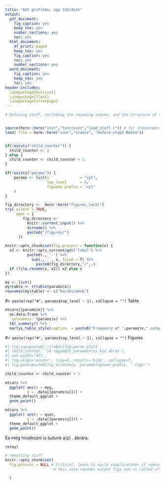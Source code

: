 ```yaml
---
title: "Két grafikon, egy táblázat"
output:
  pdf_document: 
    fig_caption: yes
    keep_tex: yes
    number_sections: yes
    toc: yes
  html_document:
    df_print: paged
    keep_tex: yes
    fig_caption: yes
    toc: yes
    number_sections: yes
  word_document: 
    fig_caption: yes
    keep_tex: yes
    toc: yes
header-includes:
  \usepackage{multicol}
  \usepackage{float}
  \usepackage{afterpage}
---
```


<!---
Atzs munkája nyomán (copy-paste-tel)

A header-be még ezek kellettek volna, de kivettem, helyette az egész envir.-t frissítem:

params:
  x: !r c("cyl")
  top_level: 1
  figname_prefix: h0
  
Ezt ugyan használja a file, de nem tudja felülírni a load() paranccsal a régi env.-ből a beolvasandó rdata.
--->

```r

# Defining stuff, including the renaming scheme, and the structure of the output


source(here::here("inst","functions","load_stuff.r")) # for independent compilation
load( file = here::here("inst","states", "before_chap2.Rdata"))


if(!exists("child_counter")) {
  child_counter <- 1
} else {
  child_counter <- child_counter + 1
}

if(!exists("params")) {
    params <- list(x              = "cyl",
                   top_level      = 4,
                   figname_prefix = "cyl"
    )
}

fig_directory <-  here::here("figures_local")
try( silent = TRUE, 
     expr = {
        fig_directory <- 
          knitr::current_input() %>% 
          dirname() %>% 
          paste0("/figures/")
      })

knitr::opts_chunk$set(fig.process = function(x) {
  x2 <- knitr::opts_current$get("label") %>%
          paste0(., '-') %>%
            sub(., '', x, fixed = T) %>%
              paste0(fig_directory,"/",.)
  if (file.rename(x, x2)) x2 else x
})

my <- list()
my$table <- t(table(params$x))
rownames(my$table) <- c("Darabszámok")
```

#`r paste(rep("#", params$top_level - 1), collapse = "")` Table

```r

mtcars[[params$x]] %>%
  as.data.frame %>%
  `colnames<-`(params$x) %>%
  tbl_summary() %>%
  martys_table_style(caption. = paste0("Frequency of ",params$x," categories"))

```


#`r paste(rep("#", params$top_level - 1), collapse = "")` Figures

```r
#| fig.cap=paste0('\\label{fig:param_plot1', 
#| child_counter, '}A negyedik paraméteres kód ábrái'),
#| out.width='45%',
#| fig.align='center', tidy=F, results='hide', collapse=T,
#| fig.path=paste0(fig_directory, params$figname_prefix, '-fig1-')

child_counter <- child_counter + 1

mtcars %>%
  ggplot( aes(x = mpg,
          y = .data[[params$x]])) +
  theme_default_ggplot +
  geom_point()

mtcars %>%
  ggplot( aes(x = qsec,
          y = .data[[params$x]])) +
  theme_default_ggplot +
  geom_point()

```



\begin{figure}[h]
\begin{multicols}{2}
\begin{figure}[H]
\includegraphics[width = \linewidth]{`r paste0(fig_directory, params$figname_prefix, '-fig1-1')`}
\caption{Bal oldali ábra}
\label{fig:bar2_a`r child_counter`}
\end{figure}

\columnbreak

\begin{figure}[H]
\includegraphics[width = \linewidth]{`r paste0(fig_directory, params$figname_prefix, '-fig1-2')`}
\centering
\caption{Jobb oldali ábra}
\label{fig:bar2_b`r child_counter`}
\end{figure}
\end{multicols}
\end{figure}


És még hivatkozni is tudunk a(z) \ref{fig:param_plot1`r child_counter`}. ábrára.

```r
rm(my)

# resetting stuff
knitr::opts_chunk$set(
  fig.process = NULL # Critical, leads to nasty complications if removed
                      # This auto-renames output figs and is called afterwards if not reset

  )

```

